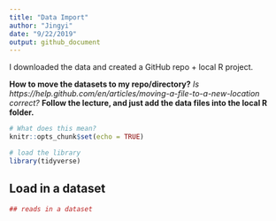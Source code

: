 ```yaml
---
title: "Data Import"
author: "Jingyi"
date: "9/22/2019"
output: github_document
---
```


I downloaded the data and created a GitHub repo + local R project.

**How to move the datasets to my repo/directory?**
*Is https://help.github.com/en/articles/moving-a-file-to-a-new-location correct?*
**Follow the lecture, and just add the data files into the local R folder.**

```r

# What does this mean?
knitr::opts_chunk$set(echo = TRUE)

# load the library
library(tidyverse)

```

## Load in a dataset

```r
## reads in a dataset


```

